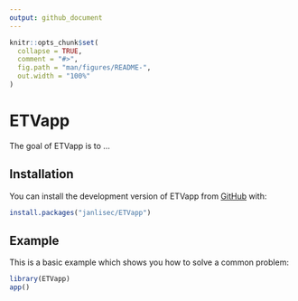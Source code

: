 ```yaml
---
output: github_document
---
```


<!-- README.md is generated from README.Rmd. Please edit that file -->

```r
knitr::opts_chunk$set(
  collapse = TRUE,
  comment = "#>",
  fig.path = "man/figures/README-",
  out.width = "100%"
)
```

# ETVapp

<!-- badges: start -->
<!-- badges: end -->

The goal of ETVapp is to ...

## Installation

You can install the development version of ETVapp from [GitHub](https://github.com/) with:

``` r
install.packages("janlisec/ETVapp")
```

## Example

This is a basic example which shows you how to solve a common problem:

```r
library(ETVapp)
app()
```
